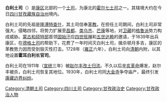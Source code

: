 {{unreferenced|time=2015-08-11T16:50:24+00:00}}
'''白利土司'''（{{bo|z=བེ་རི་རྒྱལ་པོ|w=be ri rgyal po}}）是[[康区|康区]]北部的一个[[土司|土司]]，为康北的[[霍尔七土司|霍尔七土司]]之一。其辖境大约在今日[[四川|四川]][[甘孜藏族自治州|甘孜藏族自治州]]境内。

白利土司的先祖是[[隆溥特查什|隆溥特查什]]，其土司信奉[[苯教|苯教]]。在{{link-fr|白利·顿月多吉|Donyo Dorje (Beri)|顿月多吉}}担任土司期间，白利土司非常强大，侵略四邻，将势力扩展至[[昌都|昌都]]、[[类乌齐|类乌齐]]、[[芒康|芒康]]等地，对[[卫藏|卫藏]]的[[格鲁派|格鲁派]]势力构成威胁。[[蒙古|蒙古]][[和硕特部|和硕特部]]首领[[固始汗|固始汗]]应[[四世班禅|四世班禅]]和[[五世达赖|五世达赖]]的邀请，于1639年出兵康区，在[[德格土司|德格土司]]的帮助下，花费了一年时间灭白利土司，擒杀顿月多吉，康区的苯教势力因而受到毁灭性打击。1728年（[[雍正|雍正]]六年），白利土司向[[清朝|清朝]]内附，以其地设置'''霍耳白利长官司'''。

白利土司在1911年（[[宣统|宣统]]三年）被[[赵尔丰|赵尔丰]][[改土归流|改土归流]]。不久以后[[辛亥革命|辛亥革命]]爆发，赵尔丰被杀，白利土司恢复其地位。1930年，白利土司同[[大金寺|大金寺]]争夺庙产，最终引发[[康藏边界纠纷|康藏边界纠纷]]。

[[Category:清朝土司|Category:清朝土司]]
[[Category:四川土司|Category:四川土司]]
[[Category:甘孜政治史|Category:甘孜政治史]]
[[Category:甘孜政治人物|Category:甘孜政治人物]]